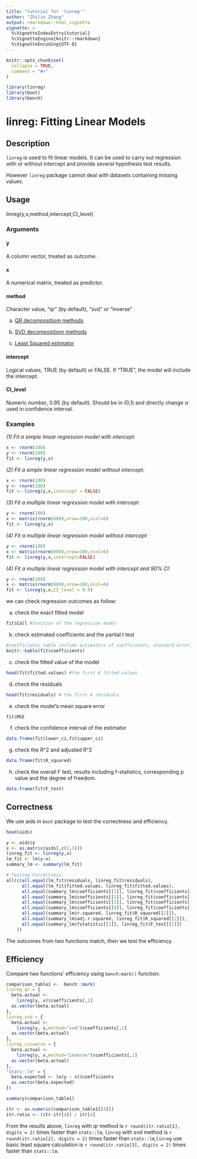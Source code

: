 ```yaml
---
title: "tutorial for 'linreg'"
author: "Zhilin Zhang"
output: rmarkdown::html_vignette
vignette: >
  %\VignetteIndexEntry{tutorial}
  %\VignetteEngine{knitr::rmarkdown}
  %\VignetteEncoding{UTF-8}
---
```


```r
knitr::opts_chunk$set(
  collapse = TRUE,
  comment = "#>"
)
```

```r
library(linreg)
library(boot)
library(bench)
```

# linreg: Fitting Linear Models

## Description

`linreg` is used to fit linear models. It can be used to carry out regression with or without intercept and provide several hypothesis test results.

However `linreg` package cannot deal with datasets containing missing values.

## Usage

linreg(y,x,method,intercept,CI_level)

### Arguments

#### y

A column vector, treated as outcome.

#### x

A numerical matrix, treated as predictor.

#### method

Character value, "qr" (by default), "svd" or "inverse"

a. [QR decompositiom methods](https://en.wikipedia.org/wiki/QR_decomposition)

b. [SVD decompositiom methods](https://en.wikipedia.org/wiki/Singular_value_decomposition)

c. [Least Squared estimator](https://en.wikipedia.org/wiki/Least_squares)

#### intercept

Logical values, TRUE (by default) or FALSE. If "TRUE", the model will include the intercept. 

#### CI_level

Numeric number, 0.95 (by default). Should be in (0,1) and directly change $\alpha$ used in confidence interval.

### Examples

*(1) Fit a simple linear regression model with intercept:*

```r
x <- rnorm(100)
y <- rnorm(100)
fit <- linreg(y,x)
```

*(2) Fit a simple linear regression model without intercept:*

```r
x <- rnorm(100)
y <- rnorm(100)
fit <- linreg(y,x,intercept = FALSE)
```

*(3) Fit a multiple linear regression model with intercept:*

```r
y <- rnorm(100)
x <- matrix(rnorm(600),nrow=100,ncol=6)
fit <- linreg(y,x)
```

*(4) Fit a multiple linear regression model without intercept:*

```r
y <- rnorm(100)
x <- matrix(rnorm(600),nrow=100,ncol=6)
fit <- linreg(y,x,intercept=FALSE)
```

*(4) Fit a multiple linear regression model with intercept and 90% CI:*

```r
y <- rnorm(100)
x <- matrix(rnorm(600),nrow=100,ncol=6)
fit <- linreg(y,x,CI_level = 0.9)
```

we can check regression outcomes as follow:

a. check the exact fitted model

```r
fit$Call #function of the regression model
```

b. check estimated coefficients and the partial t test

```r
#coefficients table include estimators of coefficients, standard error, confidence interval, T statistics and corresponding p-value.
knitr::kable(fit$coefficients) 
```

c. check the fitted value of the model

```r
head(fit$fitted.values) #the first 6 fitted values
```

d. check the residuals

```r
head(fit$residuals) # the first 6 residuals
```

e. check the model's mean square error

```r
fit$MSE
```

f. check the confidence interval of the estimator

```r
data.frame(fit$lower_ci,fit$upper_ci)
```

g. check the R^2 and adjusted R^2

```r
data.frame(fit$R_squared)
```

h. check the overall F test, results including f-statistics, corresponding p value and the degree of freedom.

```r
data.frame(fit$F_test)
```


## Correctness

We use aids in `boot` package to test the correctness and efficiency.

```r
head(aids)
```

```r
y <- aids$y
x <- as.matrix(aids[,c(2,3)])
linreg_fit <- linreg(y,x)
lm_fit <- lm(y~x)
summary_lm <- summary(lm_fit)
```

```r
# Testing Correctness:
all(c(all.equal(lm_fit$residuals, linreg_fit$residuals),
      all.equal(lm_fit$fitted.values, linreg_fit$fitted.values),
      all.equal(summary_lm$coefficients[[1]], linreg_fit$coefficients[[1]]),
      all.equal(summary_lm$coefficients[[2]], linreg_fit$coefficients[[2]]),
      all.equal(summary_lm$coefficients[[3]], linreg_fit$coefficients[[3]]),
      all.equal(summary_lm$coefficients[[4]], linreg_fit$coefficients[[4]]),
      all.equal(summary_lm$r.squared, linreg_fit$R_squared[[1]]),
      all.equal(summary_lm$adj.r.squared, linreg_fit$R_squared[[2]]),
      all.equal(summary_lm$fstatistic[[1]], linreg_fit$F_test[[1]])
    ))
```

The outcomes from two functions match, then we test the efficiency.

## Efficiency 

Compare two functions' efficiency using `bench:mark()` function:

```r
comparison_table1 <-  bench::mark(
linreg_qr = {
  beta.actual <-
    linreg(y, x)$coefficients[,1]
  as.vector(beta.actual)
},
linreg_svd = {
  beta.actual <-
    linreg(y, x,method="svd")$coefficients[,1]
  as.vector(beta.actual)
},
linreg_sinverse = {
  beta.actual <-
    linreg(y, x,method="inverse")$coefficients[,1]
  as.vector(beta.actual)
},
"stats::lm" = {
  beta.expected <- lm(y ~ x)$coefficients
  as.vector(beta.expected)
})  

summary(comparison_table1)

itr <- as.numeric(comparison_table1[[4]])
itr.ratio <- (itr-itr[4]) / itr[4]
```

From the results above, `linreg` with qr method is `r round(itr.ratio[1], digits = 2)` times faster than `stats::lm`, `linreg` with svd method is `r round(itr.ratio[2], digits = 2)` times faster than `stats::lm`,`linreg` use basic least square calculation is `r round(itr.ratio[3], digits = 2)` times faster than `stats::lm`.








